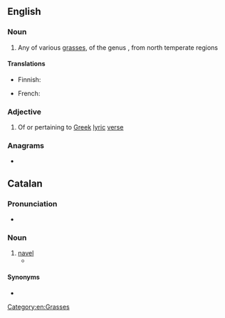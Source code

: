 ==English==

===Noun===
{{en-noun}}

# Any of various [[grass]]es, of the genus {{taxlink|Melica|genus|noshow=1}}, from north temperate regions

====Translations====
{{trans-top|grass}}
* Finnish: {{t+|fi|helmikkä}}
{{trans-mid}}
* French: {{t+|fr|mélique}}
{{trans-bottom}}

===Adjective===
{{en-adj}}

# Of or pertaining to [[Greek]] [[lyric]] [[verse]]

===Anagrams===
* {{anagrams|en|clime}}

[[Category:en:Grasses]]

==Catalan==

===Pronunciation===
* {{ca-IPA}}

===Noun===
{{ca-noun|m}}
# [[navel]]
#* {{RQ:Sanchez Pell freda | chapter = 13 | passage = Sovint em girava i una catifa de caps s'acumulava a l'alçada del meu '''melic'''. | translation = Often I turned around and a carpet of heads gathered at the height of my '''navel'''.}}

====Synonyms====
* {{l|ca|llombrígol}}